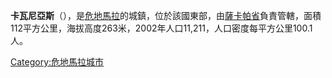 {{multiple issues|
{{expand|time=2017-08-30T12:35:38+00:00}}
{{lead section|time=2017-08-30T12:35:38+00:00}}
{{orphan|time=2017-08-30T12:35:38+00:00}}
{{unreferenced|time=2017-08-30T12:35:38+00:00}}
}}
'''卡瓦尼亞斯'''（{{lang-es|Cabañas}}），是[[危地馬拉|危地馬拉]]的城鎮，位於該國東部，由[[薩卡帕省|薩卡帕省]]負責管轄，面積112平方公里，海拔高度263米，2002年人口11,211，人口密度每平方公里100.1人。

{{coord|14|56|N|89|48|W|source:kolossus-itwiki|display=title}}

{{Guatemala-geo-stub}}
[[Category:危地馬拉城市|Category:危地馬拉城市]]